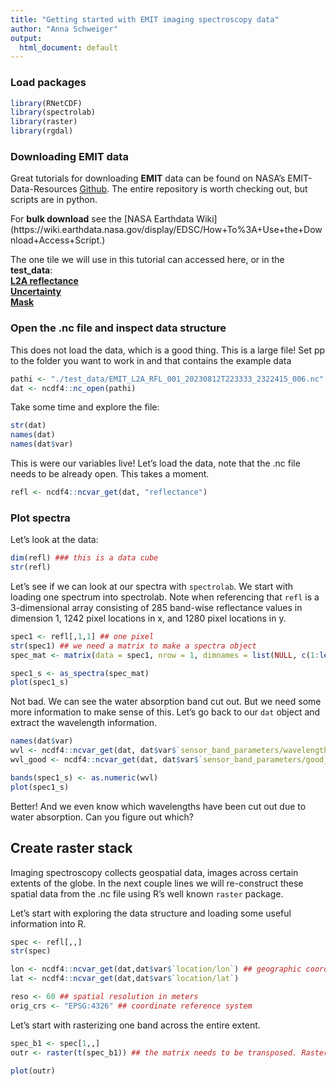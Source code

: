 ```yaml
---
title: "Getting started with EMIT imaging spectroscopy data"
author: "Anna Schweiger"
output:
  html_document: default
---
```


### Load packages
```r
library(RNetCDF)
library(spectrolab)
library(raster)
library(rgdal)
```

### Downloading EMIT data

Great tutorials for downloading **EMIT** data can be found on NASA's EMIT-Data-Resources [Github](https://github.com/nasa/EMIT-Data-Resources). The entire repository is worth checking out, but scripts are in python.

For **bulk download** see the [NASA Earthdata Wiki] (https://wiki.earthdata.nasa.gov/display/EDSC/How+To%3A+Use+the+Download+Access+Script.) 

The one tile we will use in this tutorial can accessed here, or in the **test_data**:  
[**L2A reflectance**](https://data.lpdaac.earthdatacloud.nasa.gov/lp-prod-protected/EMITL2ARFL.001/EMIT_L2A_RFL_001_20230812T223333_2322415_006/EMIT_L2A_RFL_001_20230812T223333_2322415_006.nc)  
[**Uncertainty**](https://data.lpdaac.earthdatacloud.nasa.gov/lp-prod-protected/EMITL2ARFL.001/EMIT_L2A_RFL_001_20230812T223333_2322415_006/EMIT_L2A_RFLUNCERT_001_20230812T223333_2322415_006.nc)  
[**Μask**](https://data.lpdaac.earthdatacloud.nasa.gov/lp-prod-protected/EMITL2ARFL.001/EMIT_L2A_RFL_001_20230812T223333_2322415_006/EMIT_L2A_MASK_001_20230812T223333_2322415_006.nc)

### Open the .nc file and inspect data structure
This does not load the data, which is a good thing. This is a large file! Set pp to the folder you want to work in and that contains the example data
```r
pathi <- "./test_data/EMIT_L2A_RFL_001_20230812T223333_2322415_006.nc"
dat <- ncdf4::nc_open(pathi) 
```
Take some time and explore the file: 
```r
str(dat)
names(dat)
names(dat$var)
```
This is were our variables live!  Let's load the data, note that the .nc file needs to be already open. This takes a moment.
```r
refl <- ncdf4::ncvar_get(dat, "reflectance")
```

### Plot spectra
Let's look at the data:
```r
dim(refl) ### this is a data cube
str(refl)
```
Let's see if we can look at our spectra with `spectrolab`. We start with loading one spectrum into spectrolab. Note when referencing that `refl` is a 3-dimensional array consisting of 285 band-wise reflectance values in dimension 1, 1242 pixel locations in x, and 1280 pixel locations in y.

```r
spec1 <- refl[,1,1] ## one pixel
str(spec1) ## we need a matrix to make a spectra object
spec_mat <- matrix(data = spec1, nrow = 1, dimnames = list(NULL, c(1:length(spec1))))

spec1_s <- as_spectra(spec_mat)
plot(spec1_s)
```
Not bad. We can see the water absorption band cut out. But we need some more information to make sense of this. Let's go back to our `dat` object and extract the wavelength information.

```r
names(dat$var)
wvl <- ncdf4::ncvar_get(dat, dat$var$`sensor_band_parameters/wavelengths`)
wvl_good <- ncdf4::ncvar_get(dat, dat$var$`sensor_band_parameters/good_wavelengths`)

bands(spec1_s) <- as.numeric(wvl)
plot(spec1_s)
```
Better! And we even know which wavelengths have been cut out due to water absorption. Can you figure out which?

## Create raster stack
Imaging spectroscopy collects geospatial data, images across certain extents of the globe. In the next couple lines we will re-construct these spatial data from the .nc file using R's well known `raster` package.

Let's start with exploring the data structure and loading some useful information into R.

```r
spec <- refl[,,]
str(spec) 

lon <- ncdf4::ncvar_get(dat,dat$var$`location/lon`) ## geographic coordinates per pixel
lat <- ncdf4::ncvar_get(dat,dat$var$`location/lat`)

reso <- 60 ## spatial resolution in meters 
orig_crs <- "EPSG:4326" ## coordinate reference system
```
Let's start with rasterizing one band across the entire extent.

```r
spec_b1 <- spec[1,,]
outr <- raster(t(spec_b1)) ## the matrix needs to be transposed. Rasters are filled line by line starting at the lower left corner.

plot(outr)

```























